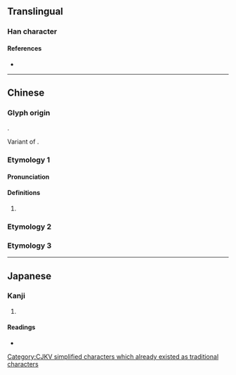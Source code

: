 {{also|構|搆}}
{{character info/new}}
==Translingual==
[[Category:CJKV simplified characters which already existed as traditional characters]]

===Han character===
{{Han char|rn=75|rad=木|as=04|sn=8|four=47920|canj=DPI,XDPI|ids=⿰木勾}}

====References====
* {{Han ref|kx=0514.210|dkj=14523|dj=0902.070|hdz=21174.010|uh=6784|ud=26500|bh=CCDB|bd=52443}}

----

==Chinese==
{{zh-forms}}

===Glyph origin===
{{Han etym}}
{{Han compound|木|勾|c1=s|c2=p|ls=psc}}.

Variant of {{och-l|構}}.

===Etymology 1===

====Pronunciation====
{{zh-pron
|m=gòu,gōu,2nb=Taiwan
|c=
|mc=
|oc=
|ma=
|cat=n
}}

====Definitions====
{{zh-hanzi}}

# {{zh-alt-form|構|tr=-}}

===Etymology 2===
{{zh-see|構|sv}}

===Etymology 3===
{{zh-see|枸|v}}

----

==Japanese==

===Kanji===
{{ja-kanji|grade=|rs=木04}}

# {{rfdef|ja|sort=木04}}

====Readings====
* {{ja-readings|on=[[こう]] (kō)|kun=[[かまえる]] (kamaeru), [[かまう]] (kamau)}}